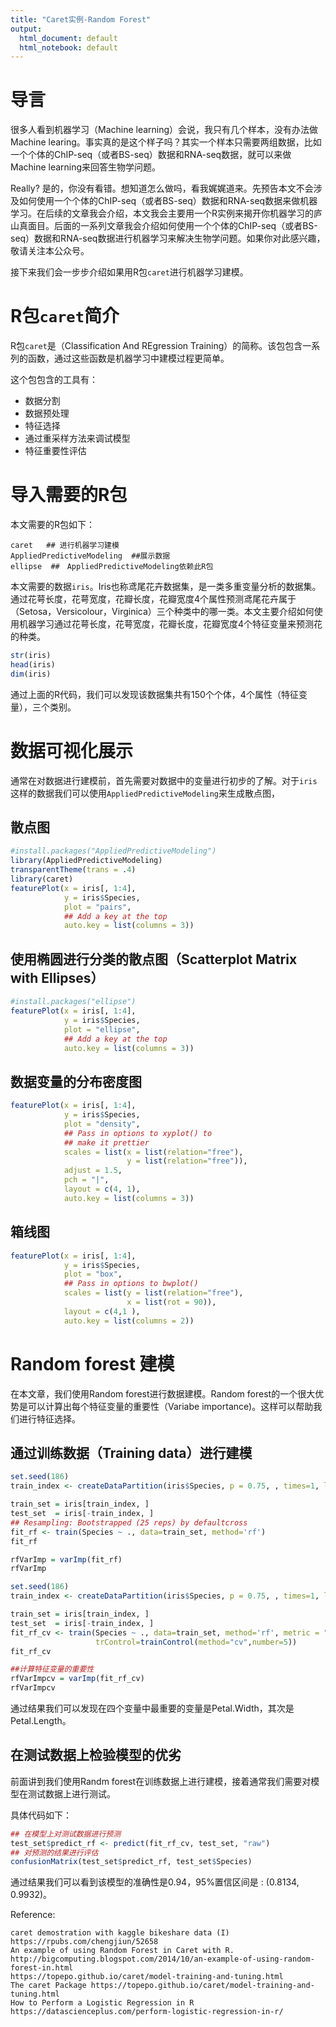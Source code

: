 ```yaml
---
title: "Caret实例-Random Forest"
output:
  html_document: default
  html_notebook: default
---
```


# 导言

很多人看到机器学习（Machine learning）会说，我只有几个样本，没有办法做Machine learing。事实真的是这个样子吗？其实一个样本只需要两组数据，比如一个个体的ChIP-seq（或者BS-seq）数据和RNA-seq数据，就可以来做Machine learning来回答生物学问题。

Really? 是的，你没有看错。想知道怎么做吗，看我娓娓道来。先预告本文不会涉及如何使用一个个体的ChIP-seq（或者BS-seq）数据和RNA-seq数据来做机器学习。在后续的文章我会介绍，本文我会主要用一个R实例来揭开你机器学习的庐山真面目。后面的一系列文章我会介绍如何使用一个个体的ChIP-seq（或者BS-seq）数据和RNA-seq数据进行机器学习来解决生物学问题。如果你对此感兴趣，敬请关注本公众号。

接下来我们会一步步介绍如果用R包`caret`进行机器学习建模。

# R包`caret`简介

R包`caret`是（Classification And REgression Training）的简称。该包包含一系列的函数，通过这些函数是机器学习中建模过程更简单。

这个包包含的工具有：

* 数据分割
* 数据预处理
* 特征选择
* 通过重采样方法来调试模型
* 特征重要性评估

# 导入需要的R包

本文需要的R包如下：

```
caret   ## 进行机器学习建模
AppliedPredictiveModeling  ##展示数据
ellipse  ##　AppliedPredictiveModeling依赖此R包
```

本文需要的数据`iris`。Iris也称鸢尾花卉数据集，是一类多重变量分析的数据集。通过花萼长度，花萼宽度，花瓣长度，花瓣宽度4个属性预测鸢尾花卉属于（Setosa，Versicolour，Virginica）三个种类中的哪一类。本文主要介绍如何使用机器学习通过花萼长度，花萼宽度，花瓣长度，花瓣宽度4个特征变量来预测花的种类。

```r
str(iris)
head(iris)
dim(iris)
```

通过上面的R代码，我们可以发现该数据集共有150个个体，4个属性（特征变量），三个类别。

# 数据可视化展示

通常在对数据进行建模前，首先需要对数据中的变量进行初步的了解。对于`iris`这样的数据我们可以使用`AppliedPredictiveModeling`来生成散点图，

## 散点图

```r
#install.packages("AppliedPredictiveModeling")
library(AppliedPredictiveModeling)
transparentTheme(trans = .4)
library(caret)
featurePlot(x = iris[, 1:4], 
            y = iris$Species, 
            plot = "pairs",
            ## Add a key at the top
            auto.key = list(columns = 3))
```

## 使用椭圆进行分类的散点图（Scatterplot Matrix with Ellipses）

```r
#install.packages("ellipse")
featurePlot(x = iris[, 1:4], 
            y = iris$Species, 
            plot = "ellipse",
            ## Add a key at the top
            auto.key = list(columns = 3))
```

## 数据变量的分布密度图

```r
featurePlot(x = iris[, 1:4], 
            y = iris$Species,
            plot = "density", 
            ## Pass in options to xyplot() to 
            ## make it prettier
            scales = list(x = list(relation="free"), 
                          y = list(relation="free")), 
            adjust = 1.5, 
            pch = "|", 
            layout = c(4, 1), 
            auto.key = list(columns = 3))
```

## 箱线图

```r
featurePlot(x = iris[, 1:4], 
            y = iris$Species, 
            plot = "box", 
            ## Pass in options to bwplot() 
            scales = list(y = list(relation="free"),
                          x = list(rot = 90)),  
            layout = c(4,1 ), 
            auto.key = list(columns = 2))
```
 
 
# Random forest 建模

在本文章，我们使用Random forest进行数据建模。Random forest的一个很大优势是可以计算出每个特征变量的重要性（Variabe importance)。这样可以帮助我们进行特征选择。

## 通过训练数据（Training data）进行建模


```r
set.seed(186)
train_index <- createDataPartition(iris$Species, p = 0.75, , times=1, list = FALSE)

train_set = iris[train_index, ]
test_set  = iris[-train_index, ]
## Resampling: Bootstrapped (25 reps) by defaultcross 
fit_rf <- train(Species ~ ., data=train_set, method='rf') 
fit_rf

rfVarImp = varImp(fit_rf)
rfVarImp
```



```r
set.seed(186)
train_index <- createDataPartition(iris$Species, p = 0.75, , times=1, list = FALSE)

train_set = iris[train_index, ]
test_set  = iris[-train_index, ]
fit_rf_cv <- train(Species ~ ., data=train_set, method='rf', metric = "Accuracy",
                   trControl=trainControl(method="cv",number=5)) 
fit_rf_cv

##计算特征变量的重要性
rfVarImpcv = varImp(fit_rf_cv)
rfVarImpcv
```

通过结果我们可以发现在四个变量中最重要的变量是Petal.Width，其次是Petal.Length。

## 在测试数据上检验模型的优劣

前面讲到我们使用Randm forest在训练数据上进行建模，接着通常我们需要对模型在测试数据上进行测试。

具体代码如下：

```r
## 在模型上对测试数据进行预测
test_set$predict_rf <- predict(fit_rf_cv, test_set, "raw")
## 对预测的结果进行评估
confusionMatrix(test_set$predict_rf, test_set$Species)
```

通过结果我们可以看到该模型的准确性是0.94，95%置信区间是 : (0.8134, 0.9932)。

Reference:

```
caret demostration with kaggle bikeshare data (I)
https://rpubs.com/chengjiun/52658
An example of using Random Forest in Caret with R.
http://bigcomputing.blogspot.com/2014/10/an-example-of-using-random-forest-in.html
https://topepo.github.io/caret/model-training-and-tuning.html
The caret Package https://topepo.github.io/caret/model-training-and-tuning.html
How to Perform a Logistic Regression in R
https://datascienceplus.com/perform-logistic-regression-in-r/

```